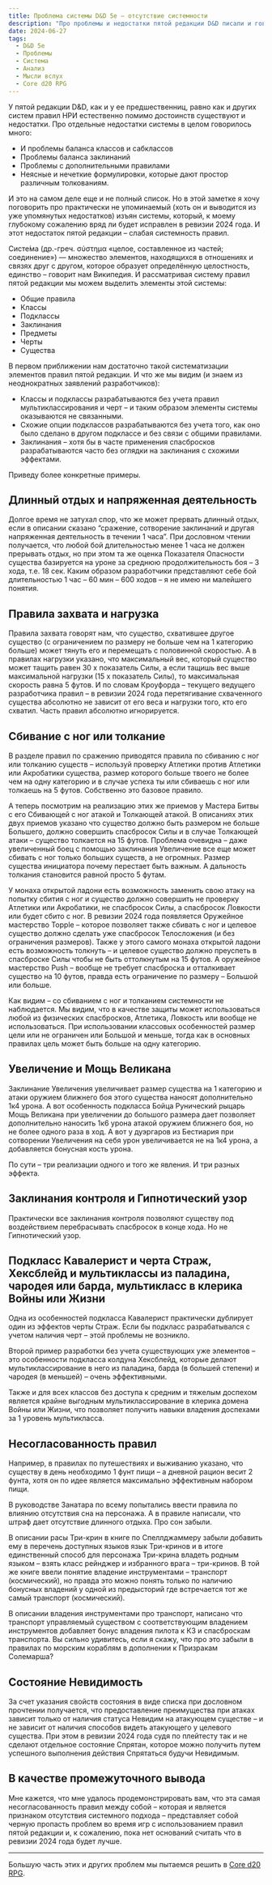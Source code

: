 ```yaml
---
title: Проблема системы D&D 5e – отсутствие системности
description: "Про проблемы и недостатки пятой редакции D&D писали и говорили многое, но практически никто не затрагивал один из основных недостатков этой редакции – а именно слабые системные связи между различными элементами правил. И в отсутствие Майкла Мирлза эта проблема лишь усилилась и скорее всего не будет решена в ревизии 2024 года."
date: 2024-06-27
tags:
  - D&D 5e
  - Проблемы
  - Система
  - Анализ
  - Мысли вслух
  - Core d20 RPG
---
```




У пятой редакции D&D, как и у ее предшественниц, равно как и других систем правил НРИ естественно помимо достоинств существуют и недостатки. Про отдельные недостатки системы в целом говорилось много:

-	И проблемы баланса классов и сабклассов
-	Проблемы баланса заклинаний
-	Проблемы с дополнительными правилами
-	Неясные и нечеткие формулировки, которые дают простор различным толкованиям.

И это на самом деле еще и не полный список. Но в этой заметке я хочу поговорить про практически не упоминаемый (хоть он и выводится из уже упомянутых недостатков) изъян системы, который, к моему глубокому сожалению вряд ли будет исправлен в ревизии 2024 года. И этот недостаток пятой редакции – слабая системность правил.

Систе́ма (др.-греч. σύστημα «целое, составленное из частей; соединение») — множество элементов, находящихся в отношениях и связях друг с другом, которое образует определённую целостность, единство – говорит нам Википедия. И рассматривая систему правил пятой редакции мы можем выделить элементы этой системы:

-	Общие правила
-	Классы
-	Подклассы
-	Заклинания
-	Предметы
-	Черты
-	Существа

В первом приближении нам достаточно такой систематизации элементов правил пятой редакции. И что же мы видим (и знаем из неоднократных заявлений разработчиков):

-	Классы и подклассы разрабатываются без учета правил мультиклассирования и черт – и таким образом элементы системы оказываются не связанными.
-	Схожие опции подклассов разрабатываются без учета того, как оно было сделано в другом подклассе и без связи с общими правилами.
-	Заклинания – хотя бы в часте применения спасбросков разрабатываются часто без оглядки на заклинания с схожими эффектами.

Приведу более конкретные примеры.

## Длинный отдых и напряженная деятельность
Долгое время не затухал спор, что же может прервать длинный отдых, если в описании сказано “сражение, сотворение заклинаний и другая напряженная деятельность в течении 1 часа”. При дословном чтении получается, что любой бой длительностью менее 1 часа не должен прерывать отдых, но при этом та же оценка Показателя Опасности существа базируется на уроне за среднюю продолжительность боя – 3 хода, т.е. 18 сек. Каким образом разработчики представляют себе бой длительностью 1 час – 60 мин – 600 ходов – я не имею ни малейшего понятия.

## Правила захвата и нагрузка

Правила захвата говорят нам, что существо, схватившее другое существо (с ограничением по размеру не больше чем на 1 категорию больше) может тянуть его и перемещать с половинной скоростью. А в правилах нагрузки указано, что максимальный вес, который существо может тащить равен 30 х показатель Силы, а если тащишь вес выше максимальной нагрузки (15 х показатель Силы), то максимальная скорость равна 5 футов. И по словам Кроуфорда – текущего ведущего разработчика правил – в ревизии 2024 года перетягивание схваченного существа абсолютно не зависит от его веса и нагрузки того, кто его схватил. Часть правил абсолютно игнорируется.

## Сбивание с ног или толкание

В разделе правил по сражению приводятся правила по сбиванию с ног или толканию существ – используй проверку Атлетики против Атлетики или Акробатики существа, размер которого больше твоего не более чем на одну категорию и в случае успеха ты или сбиваешь с ног или толкаешь на 5 футов. Собственно это базовое правило.

А теперь посмотрим на реализацию этих же приемов у Мастера Битвы с его Сбивающей с ног атакой и Толкающей атакой. В описаниях этих двух приемов указано что существо должно быть размером не больше Большего, должно совершить спасбросок Силы и в случае Толкающей атаки – существо толкается на 15 футов. Проблема очевидна – даже увеличенный боец с помощью заклинания Увеличение все еще может сбивать с ног только больших существ, а не огромных. Размер существа инициатора почему перестает быть важным. А дальность толкания становится равной просто 5 футам.

У монаха открытой ладони есть возможность заменить свою атаку на попытку сбития с ног и существо должно совершить не проверку Атлетики или Акробатики, не спасбросок Силы, а спасбросок Ловкости или будет сбито с ног. В ревизии 2024 года появляется Оружейное мастерство Topple – которое позволяет также сбивать с ног и целевое существо должно сделать уже спасбросок Телосложения (и без ограничения размеров). Также у этого самого монаха открытой ладони есть возможность толкнуть – и целевое существо должно преуспеть в спасброске Силы чтобы не быть оттолкнутым на 15 футов. А оружейное мастерство Push – вообще не требует спасброска и отталкивает существо на 10 футов, правда есть ограничение по размеру – Большой или больше.

Как видим – со сбиванием с ног и толканием системности не наблюдается. Мы видим, что в качестве защиты может использоваться любой из физических спасбросков, Атлетика, Ловкость или вообще не использоваться. При использовании классовых особенностей размер цели или не ограничен или Большой и меньше, тогда как в основных правилах цель может быть больше на одну категорию.

## Увеличение и Мощь Великана
Заклинание Увеличения увеличивает размер существа на 1 категорию и атаки оружием ближнего боя этого существа наносят дополнительно 1к4 урона. А вот особенность подкласса Бойца Рунический рыцарь Мощь Великана при увеличении до большого размера дает позволяет дополнительно наносить 1к6 урона атакой оружием ближнего боя, но не более одного раза в ход. А вот у дуэргаров из Бестиария при сотворении Увеличения на себя урон увеличивается не на 1к4 урона, а добавляется бонусная кость урона.

По сути – три реализации одного и того же явления. И три разных эффекта.

## Заклинания контроля и Гипнотический узор
Практически все заклинания контроля позволяют существу под воздействием перебрасывать спасбросок в конце хода. Но не Гипнотический узор.

## Подкласс Кавалерист и черта Страж, Хексблейд и мультиклассы из паладина, чародея или барда, мультикласс в клерика Войны или Жизни
Одна из особенностей подкласса Кавалерист практически дублирует один из эффектов черты Страж. Если бы подкласс разрабатывался с учетом наличия черт – этой проблемы не возникло.

Второй пример разработки без учета существующих уже элементов – это особенности подкласса колдуна Хексблейд, которые делают мультиклассирование в него из паладина, барда (в большей степени) и чародея (в меньшей) – очень эффективными. 

Также и для всех классов без доступа к средним и тяжелым доспехом является крайне выгодным мультиклассирование в клерика домена Войны или Жизни, что позволяет получить навыки владения доспехами за 1 уровень мультикласса.

## Несогласованность правил

Например, в правилах по путешествиях и выживанию указано, что существу в день необходимо 1 фунт пищи – а дневной рацион весит 2 фунта, хотя он по идее является максимально эффективным набором пищи.

В руководстве Занатара по всему попытались ввести правила по влиянию отсутствия сна на персонажа. А в правиле написали, что штраф дает отсутствие длинного отдыха. Про сон забыли.

В описании расы Три-крин в книге по Спеллджаммеру забыли добавить ему в перечень доступных языков язык Три-кринов и в итоге единственный способ для персонажа Три-крина владеть родным языком – взять класс рейнджер и избранного врага – три-кринов. В той же книге ввели понятие владение инструментами – транспорт (космический), но правда это можно понять только по наличию бонусных владений у одной из предысторий где встречается тот же самый транспорт (космический).

В описании владения инструментами про транспорт, написано что транспорт управляемый существом с соответствующим владением инструментов добавляет бонус владения пилота к КЗ и спасброскам транспорта. Вы сильно удивитесь, если я скажу, что про это забыли в правилах по морским кораблям в дополнении к Призракам Солемарша?

## Состояние Невидимость
За счет указания свойств состояния в виде списка при дословном прочтении получается, что предоставление преимущества при атаках зависит только от наличия статуса Невидим на атакующем существе – и не зависит от наличия способов видеть атакующего у целевого существа. При этом в ревизии 2024 года судя по плейтесту так и не сделают отдельное состояние Спрятан, которое можно получить путем успешного выполнения действия Спрятаться будучи Невидимым.

## В качестве промежуточного вывода
Мне кажется, что мне удалось продемонстрировать вам, что эта самая несогласованность правил между собой – которая и является признаком отсутствия системного подхода – представляет собой черную пропасть проблем во время игр с использованием правил пятой редакции и, к сожалению, пока нет оснований считать что в ревизии 2024 года будет лучше.

---

Большую часть этих и других проблем мы пытаемся решить в [Core d20 RPG](https://cyborgsandmages.com/cored20rpg).

